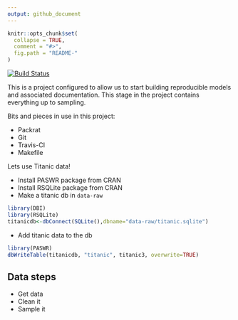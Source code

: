 ```yaml
---
output: github_document
---
```


<!-- README.md is generated from README.Rmd. Please edit that file -->

```r
knitr::opts_chunk$set(
  collapse = TRUE,
  comment = "#>",
  fig.path = "README-"
)
```
[![Build Status](https://travis-ci.org/stephlocke/ReproducibleGLM-step1.svg?branch=master)](https://travis-ci.org/stephlocke/ReproducibleGLM-step1)

This is a project configured to allow us to start building reproducible models and associated documentation. This stage in the project contains everything up to sampling.

Bits and pieces in use in this project:

- Packrat
- Git
- Travis-CI
- Makefile

Lets use Titanic data!

- Install PASWR package from CRAN
- Install RSQLite package from CRAN
- Make a titanic db in `data-raw`

```r
library(DBI)
library(RSQLite)
titanicdb<-dbConnect(SQLite(),dbname="data-raw/titanic.sqlite")
```

- Add titanic data to the db

```r
library(PASWR)
dbWriteTable(titanicdb, "titanic", titanic3, overwrite=TRUE)
```


## Data steps
- Get data
- Clean it
- Sample it

